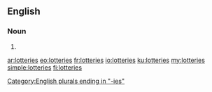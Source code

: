 ==English==

===Noun===
{{head|en}}

# {{plural of|lottery}}

[[Category:English plurals ending in "-ies"]]

[[ar:lotteries]]
[[eo:lotteries]]
[[fr:lotteries]]
[[io:lotteries]]
[[ku:lotteries]]
[[my:lotteries]]
[[simple:lotteries]]
[[fi:lotteries]]